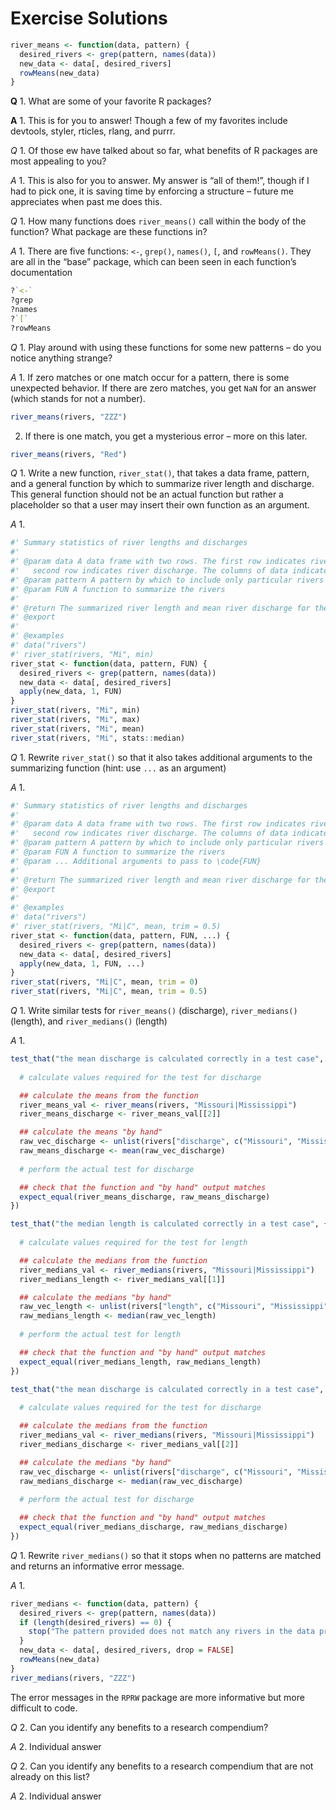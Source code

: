 # Exercise Solutions {#exercise-solutions}

```r
river_means <- function(data, pattern) {
  desired_rivers <- grep(pattern, names(data))
  new_data <- data[, desired_rivers]
  rowMeans(new_data)
}
```

**Q** 1. What are some of your favorite R packages?

**A** 1. This is for you to answer! Though a few of my favorites include devtools, styler, rticles, rlang, and purrr.

*Q* 1. Of those ew have talked about so far, what benefits of R packages are most appealing to you?

*A* 1. This is also for you to answer. My answer is "all of them!", though if I had to pick one, it is saving time by enforcing a structure -- future me appreciates when past me does this.

*Q* 1. How many functions does `river_means()` call within the body of the function? What package are these functions in?

*A* 1. There are five functions: `<-`, `grep()`, `names()`, `[`, and `rowMeans()`. They are all in the "base" package, which can been seen in each function's documentation
```r
?`<-`
?grep
?names
?`[`
?rowMeans
```

*Q* 1. Play around with using these functions for some new patterns -- do you notice anything strange?

*A* 1. If zero matches or one match occur for a pattern, there is some unexpected behavior. If there are zero matches, you get `NaN` for an answer (which stands for not a number).
```r
river_means(rivers, "ZZZ")
```

2. If there is one match, you get a mysterious error -- more on this later.
```r
river_means(rivers, "Red")
```



*Q* 1. Write a new function, `river_stat()`, that takes a data frame, pattern, and a general function by which to summarize river length and discharge. This general function should not be an actual function but rather a placeholder so that a user may insert their own function as an argument.

*A* 1. 

```r
#' Summary statistics of river lengths and discharges
#'
#' @param data A data frame with two rows. The first row indicates river length and
#'   second row indicates river discharge. The columns of data indicate river names.
#' @param pattern A pattern by which to include only particular rivers
#' @param FUN A function to summarize the rivers
#'
#' @return The summarized river length and mean river discharge for the desired rivers
#' @export
#'
#' @examples
#' data("rivers")
#' river_stat(rivers, "Mi", min)
river_stat <- function(data, pattern, FUN) {
  desired_rivers <- grep(pattern, names(data))
  new_data <- data[, desired_rivers]
  apply(new_data, 1, FUN)
}
river_stat(rivers, "Mi", min)
river_stat(rivers, "Mi", max)
river_stat(rivers, "Mi", mean)
river_stat(rivers, "Mi", stats::median)
```



*Q* 1. Rewrite `river_stat()` so that it also takes additional arguments to the summarizing function (hint: use `...` as an argument)

*A* 1. 
```r
#' Summary statistics of river lengths and discharges
#'
#' @param data A data frame with two rows. The first row indicates river length and
#'   second row indicates river discharge. The columns of data indicate river names.
#' @param pattern A pattern by which to include only particular rivers
#' @param FUN A function to summarize the rivers
#' @param ... Additional arguments to pass to \code{FUN}
#'
#' @return The summarized river length and mean river discharge for the desired rivers
#' @export
#'
#' @examples
#' data("rivers")
#' river_stat(rivers, "Mi|C", mean, trim = 0.5)
river_stat <- function(data, pattern, FUN, ...) {
  desired_rivers <- grep(pattern, names(data))
  new_data <- data[, desired_rivers]
  apply(new_data, 1, FUN, ...)
}
river_stat(rivers, "Mi|C", mean, trim = 0)
river_stat(rivers, "Mi|C", mean, trim = 0.5)
```

*Q* 1. Write similar tests for `river_means()` (discharge), `river_medians()` (length), and `river_medians()` (length)

*A* 1.

```r
test_that("the mean discharge is calculated correctly in a test case", {
  
  # calculate values required for the test for discharge

  ## calculate the means from the function
  river_means_val <- river_means(rivers, "Missouri|Mississippi")
  river_means_discharge <- river_means_val[[2]]

  ## calculate the means "by hand"
  raw_vec_discharge <- unlist(rivers["discharge", c("Missouri", "Mississippi")])
  raw_means_discharge <- mean(raw_vec_discharge)
  
  # perform the actual test for discharge

  ## check that the function and "by hand" output matches
  expect_equal(river_means_discharge, raw_means_discharge)
})
```

```r
test_that("the median length is calculated correctly in a test case", {
  
  # calculate values required for the test for length

  ## calculate the medians from the function
  river_medians_val <- river_medians(rivers, "Missouri|Mississippi")
  river_medians_length <- river_medians_val[[1]]

  ## calculate the medians "by hand"
  raw_vec_length <- unlist(rivers["length", c("Missouri", "Mississippi")])
  raw_medians_length <- median(raw_vec_length)
  
  # perform the actual test for length

  ## check that the function and "by hand" output matches
  expect_equal(river_medians_length, raw_medians_length)
})
```



```r
test_that("the mean discharge is calculated correctly in a test case", {
  
  # calculate values required for the test for discharge

  ## calculate the medians from the function
  river_medians_val <- river_medians(rivers, "Missouri|Mississippi")
  river_medians_discharge <- river_medians_val[[2]]

  ## calculate the medians "by hand"
  raw_vec_discharge <- unlist(rivers["discharge", c("Missouri", "Mississippi")])
  raw_medians_discharge <- median(raw_vec_discharge)
  
  # perform the actual test for discharge

  ## check that the function and "by hand" output matches
  expect_equal(river_medians_discharge, raw_medians_discharge)
})
```

*Q* 1. Rewrite `river_medians()` so that it stops when no patterns are matched and returns an informative error message. 

*A* 1. 

```r
river_medians <- function(data, pattern) {
  desired_rivers <- grep(pattern, names(data))
  if (length(desired_rivers) == 0) {
    stop("The pattern provided does not match any rivers in the data provided")
  }
  new_data <- data[, desired_rivers, drop = FALSE]
  rowMeans(new_data)
}
river_medians(rivers, "ZZZ")
```

The error messages in the `RPRW` package are more informative but more difficult to code.

*Q* 2. Can you identify any benefits to a research compendium?

*A* 2. Individual answer

*Q* 2. Can you identify any benefits to a research compendium that are not already on this list?

*A* 2. Individual answer
